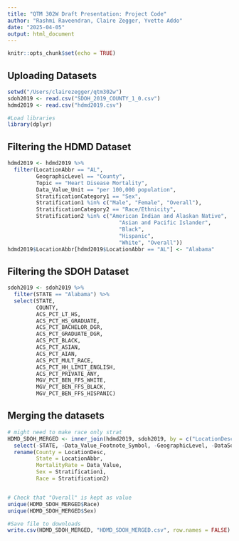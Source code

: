 ```yaml
---
title: "QTM 302W Draft Presentation: Project Code"
author: "Rashmi Raveendran, Claire Zegger, Yvette Addo"
date: "2025-04-05"
output: html_document
---
```


```r
knitr::opts_chunk$set(echo = TRUE)
```

## Uploading Datasets 

```r
setwd("/Users/clairezegger/qtm302w")
sdoh2019 <- read.csv("SDOH_2019_COUNTY_1_0.csv")
hdmd2019 <- read.csv("hdmd2019.csv")

#Load libraries 
library(dplyr)
```

## Filtering the HDMD Dataset 

```r
hdmd2019 <- hdmd2019 %>%
  filter(LocationAbbr == "AL",
         GeographicLevel == "County",
         Topic == "Heart Disease Mortality",
         Data_Value_Unit == "per 100,000 population",
         StratificationCategory1 == "Sex",
         Stratification1 %in% c("Male", "Female", "Overall"),
         StratificationCategory2 == "Race/Ethnicity",
         Stratification2 %in% c("American Indian and Alaskan Native",
                                   "Asian and Pacific Islander",
                                   "Black",
                                   "Hispanic",
                                   "White", "Overall"))
hdmd2019$LocationAbbr[hdmd2019$LocationAbbr == "AL"] <- "Alabama"
```

## Filtering the SDOH Dataset 
```r
sdoh2019 <- sdoh2019 %>%
  filter(STATE == "Alabama") %>%
  select(STATE,
         COUNTY,
         ACS_PCT_LT_HS,
         ACS_PCT_HS_GRADUATE,
         ACS_PCT_BACHELOR_DGR,
         ACS_PCT_GRADUATE_DGR,
         ACS_PCT_BLACK,
         ACS_PCT_ASIAN,
         ACS_PCT_AIAN,
         ACS_PCT_MULT_RACE,
         ACS_PCT_HH_LIMIT_ENGLISH, 
         ACS_PCT_PRIVATE_ANY,
         MGV_PCT_BEN_FFS_WHITE,
         MGV_PCT_BEN_FFS_BLACK,
         MGV_PCT_BEN_FFS_HISPANIC)
```


## Merging the datasets 

```r
# might need to make race only strat
HDMD_SDOH_MERGED <- inner_join(hdmd2019, sdoh2019, by = c("LocationDesc" = "COUNTY")) %>%
  select(-STATE, -Data_Value_Footnote_Symbol, -GeographicLevel, -DataSource, -Data_Value_Footnote, -StratificationCategory1, -TopicID, -LocationID, -Y_lat, -X_lon, -StratificationCategory2, -Data_Value_Type) %>%   
  rename(County = LocationDesc,
         State = LocationAbbr, 
         MortalityRate = Data_Value, 
         Sex = Stratification1,
         Race = Stratification2)


# Check that "Overall" is kept as value 
unique(HDMD_SDOH_MERGED$Race)
unique(HDMD_SDOH_MERGED$Sex)

#Save file to downloads 
write.csv(HDMD_SDOH_MERGED, "HDMD_SDOH_MERGED.csv", row.names = FALSE)
```

